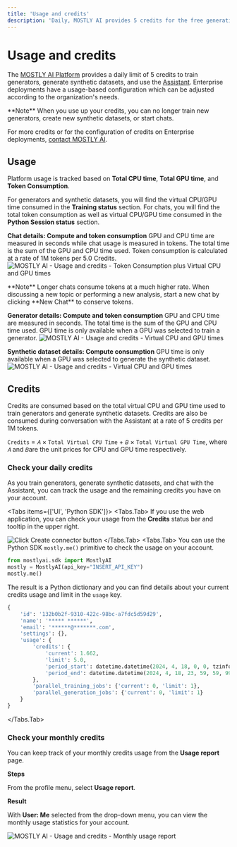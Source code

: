 ```yaml
---
title: 'Usage and credits'
description: 'Daily, MOSTLY AI provides 5 credits for the free generation of synthetic data points. 1 credits equals 1 million synthetic data points. 5 credits equals 1 million chat tokens.'
---
```



# Usage and credits

The [MOSTLY AI Platform](https://app.mostly.ai) provides a daily limit of 5 credits to train generators, generate synthetic datasets, and use the [Assistant](./assistant.mdx). Enterprise deployments have a usage-based configuration which can be adjusted according to the organization's needs.

<CustomCallout>
**Note**
When you use up your credits, you can no longer train new generators, create new synthetic datasets, or start chats.

For more credits or for the configuration of credits on Enterprise deployments, [contact MOSTLY AI](https://mostly.ai/contact).
</CustomCallout>

## Usage

Platform usage is tracked based on **Total CPU time**, **Total GPU time**, and **Token Consumption**.

For generators and synthetic datasets, you will find the virtual CPU/GPU time consumed in the **Training status** section. For chats, you will find the total token consumption as well as virtual CPU/GPU time consumed in the **Python Session status** section.

**Chat details: Compute and token consumption**
GPU and CPU time are measured in seconds while chat usage is measured in tokens. The total time is the sum of the GPU and CPU time used. Token consumption is calculated at a rate of 1M tokens per 5.0 Credits.
<Image
    src="/docimages/usage/g-virtual-cpu-gpu-times-with-tokens.webp"
    alt="MOSTLY AI - Usage and credits - Token Consumption plus Virtual CPU and GPU times"
    width={800}
    height={500}
/>

<CustomCallout>
**Note**
Longer chats consume tokens at a much higher rate. When discussing a new topic or performing a new analysis, start a new chat by clicking **New Chat** to conserve tokens.
</CustomCallout>

**Generator details: Compute and token consumption**
GPU and CPU time are measured in seconds. The total time is the sum of the GPU and CPU time used. GPU time is only available when a GPU was selected to train a generator.
<Image
    src="/docimages/usage/g-virtual-cpu-gpu-times.webp"
    alt="MOSTLY AI - Usage and credits - Virtual CPU and GPU times"
    width={800}
    height={500}
/>

**Synthetic dataset details: Compute consumption**
GPU time is only available when a GPU was selected to generate the synthetic dataset.
<Image
    src="/docimages/usage/sd-virtual-cpu-gpu-times.webp"
    alt="MOSTLY AI - Usage and credits - Virtual CPU and GPU times"
    width={800}
    height={500}
/>

## Credits

Credits are consumed based on the total virtual CPU and GPU time used to train generators and generate synthetic datasets. Credits are also be consumed during conversation with the Assistant at a rate of 5 credits per 1M tokens.

`Credits` = `𝐴` × `Total Virtual CPU Time` + `𝐵` × `Total Virtual GPU Time`, where `𝐴` and `𝐵`are the unit prices for CPU and GPU time respectively.

### Check your daily credits

As you train generators, generate synthetic datasets, and chat with the Assistant, you can track the usage and the remaining credits you have on your account.

<Tabs items={['UI', 'Python SDK']}>
<Tabs.Tab>
If you use the web application, you can check your usage from the **Credits** status bar and tooltip in the upper right.

<Image
    src="/docimages/usage/usage-credits-dropdown.webp"
    alt="Click Create connector button"
    width={800}
    height={500}
/>
</Tabs.Tab>
<Tabs.Tab>
You can use the Python SDK `mostly.me()` primitive to check the usage on your account.
```python filename="python" copy
from mostlyai.sdk import MostlyAI
mostly = MostlyAI(api_key="INSERT_API_KEY")
mostly.me()
```
The result is a Python dictionary and you can find details about your current credits usage and limit in the `usage` key.

```python {6-11}
{
    'id': '132b0b2f-9310-422c-98bc-a7fdc5d59d29',
    'name': '***** ******',
    'email': '******@*******.com',
    'settings': {},
    'usage': {
        'credits': {
            'current': 1.662,
            'limit': 5.0,
            'period_start': datetime.datetime(2024, 4, 18, 0, 0, tzinfo=TzInfo(UTC)),
            'period_end': datetime.datetime(2024, 4, 18, 23, 59, 59, 999999, tzinfo=TzInfo(UTC))
        },
        'parallel_training_jobs': {'current': 0, 'limit': 1},
        'parallel_generation_jobs': {'current': 0, 'limit': 1}
    }
}
```
</Tabs.Tab>
</Tabs>

### Check your monthly credits

You can keep track of your monthly credits usage from the **Usage report** page.

**Steps**

From the profile menu, select **Usage report**.

**Result**

With **User: Me** selected from the drop-down menu, you can view the monthly usage statistics for your account.

<Image
    src="/docimages/usage/monthly-usage-report.webp"
    alt="MOSTLY AI - Usage and credits - Monthly usage report"
    width={800}
    height={500}
/>
